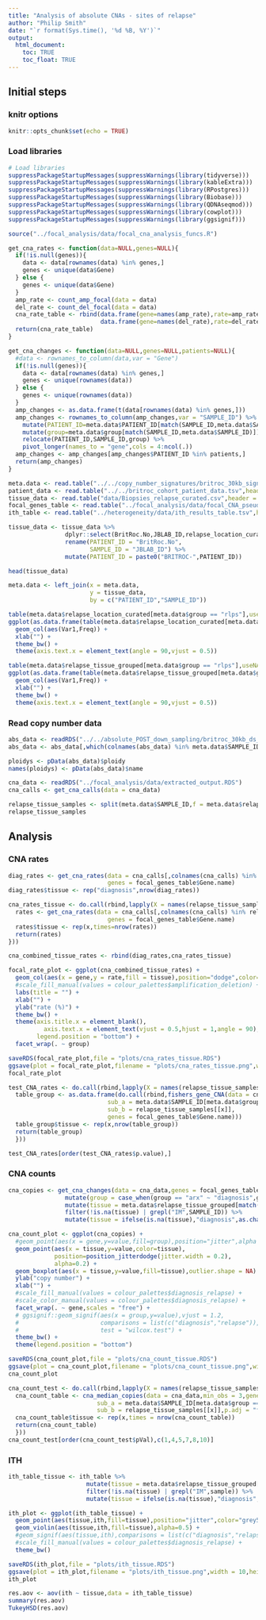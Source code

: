 ```yaml
---
title: "Analysis of absolute CNAs - sites of relapse"
author: "Philip Smith"
date: "`r format(Sys.time(), '%d %B, %Y')`"
output: 
  html_document:
    toc: TRUE
    toc_float: TRUE
---
```


## Initial steps

### knitr options

```r
knitr::opts_chunk$set(echo = TRUE)
```

### Load libraries

```r
# Load libraries
suppressPackageStartupMessages(suppressWarnings(library(tidyverse)))
suppressPackageStartupMessages(suppressWarnings(library(kableExtra)))
suppressPackageStartupMessages(suppressWarnings(library(RPostgres)))
suppressPackageStartupMessages(suppressWarnings(library(Biobase)))
suppressPackageStartupMessages(suppressWarnings(library(QDNAseqmod)))
suppressPackageStartupMessages(suppressWarnings(library(cowplot)))
suppressPackageStartupMessages(suppressWarnings(library(ggsignif)))
```

```r
source("../focal_analysis/data/focal_cna_analysis_funcs.R")

get_cna_rates <- function(data=NULL,genes=NULL){
  if(!is.null(genes)){
    data <- data[rownames(data) %in% genes,]
    genes <- unique(data$Gene)
  } else {
    genes <- unique(data$Gene)
  }
  amp_rate <- count_amp_focal(data = data)
  del_rate <- count_del_focal(data = data)
  cna_rate_table <- rbind(data.frame(gene=names(amp_rate),rate=amp_rate,group=rep("amplification",times=length(amp_rate)),row.names = NULL),
                          data.frame(gene=names(del_rate),rate=del_rate,group=rep("deletion",times=length(del_rate)),row.names = NULL))
  return(cna_rate_table)
}

get_cna_changes <- function(data=NULL,genes=NULL,patients=NULL){
  #data <- rownames_to_column(data,var = "Gene")
  if(!is.null(genes)){
    data <- data[rownames(data) %in% genes,]
    genes <- unique(rownames(data))
  } else {
    genes <- unique(rownames(data))
  }
  amp_changes <- as.data.frame(t(data[rownames(data) %in% genes,]))
  amp_changes <- rownames_to_column(amp_changes,var = "SAMPLE_ID") %>%
    mutate(PATIENT_ID=meta.data$PATIENT_ID[match(SAMPLE_ID,meta.data$SAMPLE_ID)]) %>%
    mutate(group=meta.data$group[match(SAMPLE_ID,meta.data$SAMPLE_ID)]) %>%
    relocate(PATIENT_ID,SAMPLE_ID,group) %>%
    pivot_longer(names_to = "gene",cols = 4:ncol(.))
  amp_changes <- amp_changes[amp_changes$PATIENT_ID %in% patients,]
  return(amp_changes)
}

```

```r
meta.data <- read.table("../../copy_number_signatures/britroc_30kb_signature_data_meta.tsv",header = TRUE,sep = "\t")
patient_data <- read.table("../../britroc_cohort_patient_data.tsv",header = T,sep = "\t")
tissue_data <- read.table("data/Biopsies_relapse_curated.csv",header = T,sep = ",",na.strings = "")
focal_genes_table <- read.table("../focal_analysis/data/focal_CNA_pseudo_bed.txt",header = T,sep = "\t")
ith_table <- read.table("../heterogeneity/data/ith_results_table.tsv",header = T,sep = "\t")
```

```r
tissue_data <- tissue_data %>%
                dplyr::select(BritRoc.No,JBLAB_ID,relapse_location_curated,relapse_tissue_grouped) %>%
                rename(PATIENT_ID = "BritRoc.No",
                       SAMPLE_ID = "JBLAB_ID") %>%
                mutate(PATIENT_ID = paste0("BRITROC-",PATIENT_ID))

head(tissue_data)
```

```r
meta.data <- left_join(x = meta.data,
                       y = tissue_data,
                       by = c("PATIENT_ID","SAMPLE_ID"))
```

```r
table(meta.data$relapse_location_curated[meta.data$group == "rlps"],useNA="ifany")
ggplot(as.data.frame(table(meta.data$relapse_location_curated[meta.data$group == "rlps"],useNA="ifany"))) +
  geom_col(aes(Var1,Freq)) +
  xlab("") +
  theme_bw() +
  theme(axis.text.x = element_text(angle = 90,vjust = 0.5))

table(meta.data$relapse_tissue_grouped[meta.data$group == "rlps"],useNA="ifany")
ggplot(as.data.frame(table(meta.data$relapse_tissue_grouped[meta.data$group == "rlps"],useNA="ifany"))) +
  geom_col(aes(Var1,Freq)) +
  xlab("") +
  theme_bw() +
  theme(axis.text.x = element_text(angle = 90,vjust = 0.5))
```

### Read copy number data

```r
abs_data <- readRDS("../../absolute_POST_down_sampling/britroc_30kb_ds_absCopyNumber.rds")
abs_data <- abs_data[,which(colnames(abs_data) %in% meta.data$SAMPLE_ID[meta.data$use == "TRUE"])]
```

```r
ploidys <- pData(abs_data)$ploidy
names(ploidys) <- pData(abs_data)$name
```

```R
cna_data <- readRDS("../focal_analysis/data/extracted_output.RDS")
cna_calls <- get_cna_calls(data = cna_data)
```

```r
relapse_tissue_samples <- split(meta.data$SAMPLE_ID,f = meta.data$relapse_tissue_grouped,drop = T)
relapse_tissue_samples
```

## Analysis
### CNA rates

```r
diag_rates <- get_cna_rates(data = cna_calls[,colnames(cna_calls) %in% meta.data$SAMPLE_ID[meta.data$group == "arx"]],
                            genes = focal_genes_table$Gene.name)
diag_rates$tissue <- rep("diagnosis",nrow(diag_rates))

cna_rates_tissue <- do.call(rbind,lapply(X = names(relapse_tissue_samples),FUN = function(x){
  rates <- get_cna_rates(data = cna_calls[,colnames(cna_calls) %in% relapse_tissue_samples[[x]]],
                            genes = focal_genes_table$Gene.name)
  rates$tissue <- rep(x,times=nrow(rates))
  return(rates)
}))

cna_combined_tissue_rates <- rbind(diag_rates,cna_rates_tissue)

focal_rate_plot <- ggplot(cna_combined_tissue_rates) +
  geom_col(aes(x = gene,y = rate,fill = tissue),position="dodge",color="grey20") +
  #scale_fill_manual(values = colour_palettes$amplification_deletion) +
  labs(title = "") +
  xlab("") +
  ylab("rate (%)") +
  theme_bw() +
  theme(axis.title.x = element_blank(),
          axis.text.x = element_text(vjust = 0.5,hjust = 1,angle = 90),
        legend.position = "bottom") +
  facet_wrap(. ~ group)

saveRDS(focal_rate_plot,file = "plots/cna_rates_tissue.RDS")
ggsave(plot = focal_rate_plot,filename = "plots/cna_rates_tissue.png",width = 12,height = 8,units = "in",dpi = 300)
focal_rate_plot
```


```r
test_CNA_rates <- do.call(rbind,lapply(X = names(relapse_tissue_samples),FUN = function(x){
  table_group <- as.data.frame(do.call(rbind,fishers_gene_CNA(data = cna_calls,
                            sub_a = meta.data$SAMPLE_ID[meta.data$group == "arx"],
                            sub_b = relapse_tissue_samples[[x]],
                            genes = focal_genes_table$Gene.name)))
  table_group$tissue <- rep(x,nrow(table_group))
  return(table_group)
  }))

test_CNA_rates[order(test_CNA_rates$p.value),]
```

### CNA counts

```r
cna_copies <- get_cna_changes(data = cna_data,genes = focal_genes_table$Gene.name,patients = meta.data$PATIENT_ID) %>%
                mutate(group = case_when(group == "arx" ~ "diagnosis",group == "rlps" ~ "relapse")) %>%
                mutate(tissue = meta.data$relapse_tissue_grouped[match(SAMPLE_ID,meta.data$SAMPLE_ID)]) %>%
                filter(!is.na(tissue) | grepl("IM",SAMPLE_ID)) %>%
                mutate(tissue = ifelse(is.na(tissue),"diagnosis",as.character(tissue)))
```

```r
cna_count_plot <- ggplot(cna_copies) +
  #geom_point(aes(x = gene,y=value,fill=group),position="jitter",alpha = 0.3) +
  geom_point(aes(x = tissue,y=value,color=tissue),
             position=position_jitterdodge(jitter.width = 0.2),
             alpha=0.2) +
  geom_boxplot(aes(x = tissue,y=value,fill=tissue),outlier.shape = NA) +
  ylab("copy number") +
  xlab("") +
  #scale_fill_manual(values = colour_palettes$diagnosis_relapse) +
  #scale_color_manual(values = colour_palettes$diagnosis_relapse) +
  facet_wrap(. ~ gene,scales = "free") +
  # ggsignif::geom_signif(aes(x = group,y=value),vjust = 1.2,
  #                       comparisons = list(c("diagnosis","relapse")),
  #                       test = "wilcox.test") +
  theme_bw() +
  theme(legend.position = "bottom")

saveRDS(cna_count_plot,file = "plots/cna_count_tissue.RDS")
ggsave(plot = cna_count_plot,filename = "plots/cna_count_tissue.png",width = 12,height = 8,units = "in",dpi = 300)
cna_count_plot
```

```r
cna_count_test <- do.call(rbind,lapply(X = names(relapse_tissue_samples),FUN = function(x){
  cna_count_table <- cna_median_copies(data = cna_data,min_obs = 3,genes = focal_genes_table$Gene.name,
                         sub_a = meta.data$SAMPLE_ID[meta.data$group == "arx"],
                         sub_b = relapse_tissue_samples[[x]],p.adj = "fdr")
  cna_count_table$tissue <- rep(x,times = nrow(cna_count_table))
  return(cna_count_table)
  }))
cna_count_test[order(cna_count_test$pVal),c(1,4,5,7,8,10)]
```

### ITH 

```r
ith_table_tissue <- ith_table %>%
                      mutate(tissue = meta.data$relapse_tissue_grouped[match(sample,meta.data$SAMPLE_ID)]) %>%
                      filter(!is.na(tissue) | grepl("IM",sample)) %>%
                      mutate(tissue = ifelse(is.na(tissue),"diagnosis",as.character(tissue)))
```

```r
ith_plot <- ggplot(ith_table_tissue) +
  geom_point(aes(tissue,ith,fill=tissue),position="jitter",color="grey50") +
  geom_violin(aes(tissue,ith,fill=tissue),alpha=0.5) +
  #geom_signif(aes(tissue,ith),comparisons = list(c("diagnosis","relapse")),test = "wilcox.test") +
  #scale_fill_manual(values = colour_palettes$diagnosis_relapse) +
  theme_bw()

saveRDS(ith_plot,file = "plots/ith_tissue.RDS")
ggsave(plot = ith_plot,filename = "plots/ith_tissue.png",width = 10,height = 8,units = "in",dpi = 300)
ith_plot
```

```r
res.aov <- aov(ith ~ tissue,data = ith_table_tissue)
summary(res.aov)
TukeyHSD(res.aov)
```

